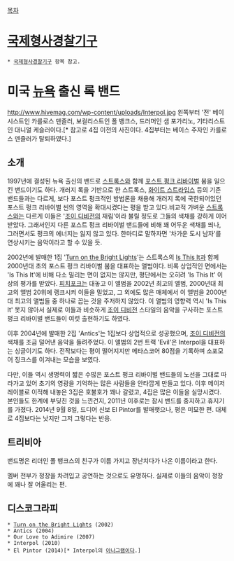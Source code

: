 [[목차]]
= [[국제형사경찰기구]] =
 * [[국제형사경찰기구]] 항목 참고.

= 미국 [[뉴욕]] 출신 록 밴드 =

http://www.hivemag.com/wp-content/uploads/Interpol.jpg
왼쪽부터 '전' 베이시스트인 카를로스 덴즐러, 보컬리스트인 폴 뱅크스, 드러머인 샘 포가리노, 기타리스트인 대니얼 케슬러이다.[* 참고로 4집 이전의 사진이다. 4집부터는 베이스 주자인 카를로스 덴즐러가 탈퇴하였다.]
== 소개 ==
1997년에 결성된 뉴욕 출신의 밴드로 [[스트록스]]와 함께 [[포스트 펑크 리바이벌]] 붐을 일으킨 밴드이기도 하다. 개러지 록을 기반으로 한 스트록스, [[화이트 스트라입스]] 등의 기존 밴드들과는 다르게, 보다 포스트 펑크적인 방법론을 채용해 개러지 록에 국한되어있던 포스트 펑크 리바이벌 씬의 영역을 확대시켰다는 평을 받고 있다.비교적 가벼운 [[스트록스]]와는 다르게 이들은 '[[조이 디비전]]의 재림'이라 불릴 정도로 그들의 색채를 강하게 이어받았다. 그래서인지 다른 포스트 펑크 리바이벌 밴드들에 비해 꽤 어두운 색채를 띄나, 그러면서도 펑크의 에너지는 잃지 않고 있다. 한마디로 말하자면 '차가운 도시 남자'를 연상시키는 음악이라고 할 수 있을 듯.

2002년에 발매한 1집 '[[Turn on the Bright Lights]]'는 스트록스의 [[Is This It]]과 함께 2000년대 초의 포스트 펑크 리바이벌 붐을 대표하는 앨범이다. 비록 상업적인 면에서는 'Is This It'에 비해 다소 밀리는 면이 없지는 않지만, 평단에서는 오히려 'Is This It' 이상의 평가를 받았다. [[피치포크]]는 대놓고 이 앨범을 2002년 최고의 앨범, 2000년대 최고의 앨범 20위에 랭크시켜 이들을 밀었고, 그 외에도 많은 매체에서 이 앨범을 2000년대 최고의 앨범들 중 하나로 꼽는 것을 주저하지 않았다. 이 앨범의 영향력 역시 'Is This It' 못지 않아서 실제로 이들과 비슷하게 [[조이 디비전]] 스타일의 음악을 구사하는 포스트 펑크 리바이벌 밴드들이 여럿 출현하기도 하였다.

이후 2004년에 발매한 2집 'Antics'는 1집보다 상업적으로 성공했으며, [[조이 디비전]]의 색채를 조금 덜어낸 음악을 들려주었다. 이 앨범의 2번 트랙 'Evil'은 Interpol을 대표하는 싱글이기도 하다. 전작보다는 평이 떨어지지만 메타스코어 80점을 기록하며 소포모어 징크스를 이겨내는 모습을 보였다.

다만, 이들 역시 생명력이 짧은 수많은 포스트 펑크 리바이벌 밴드들의 노선을 그대로 따라가고 있어 초기의 영광을 기억하는 많은 사람들을 안타깝게 만들고 있다. 이후 메이저 레이블로 이적해 내놓은 3집은 호불호가 꽤나 갈렸고, 4집은 많은 이들을 실망시켰다. 본인들도 한계에 부딪친 것을 느낀건지, 2011년 이후로는 잠시 밴드를 중지하고 휴지기를 가졌다. 2014년 9월 8일, 드디어 신보 El Pintor를 발매햇으나, 평은 미묘한 편. 대체로 4집보다는 낫지만 그저 그렇다는 반응.
== 트리비아 ==
밴드명은 리더인 폴 뱅크스의 친구가 이름 가지고 장난치다가 나온 이름이라고 한다.

멤버 전부가 정장을 차려입고 공연하는 것으로도 유명하다. 실제로 이들의 음악이 정장에 꽤나 잘 어울리는 편.
== 디스코그라피 ==
 * [[Turn on the Bright Lights]] (2002)
 * Antics (2004)
 * Our Love to Adimire (2007)
 * Interpol (2010)
 * El Pintor (2014)[* Interpol의 [[아나그램]]이다.]
